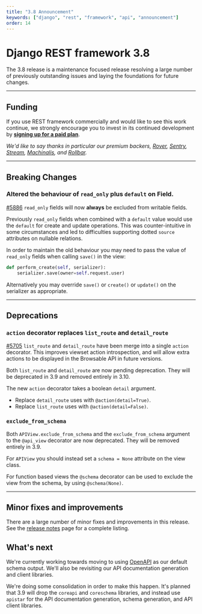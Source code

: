```yaml
---
title: "3.8 Announcement"
keywords: ["django", "rest", "framework", "api", "announcement"]
order: 14
---
```


# Django REST framework 3.8

The 3.8 release is a maintenance focused release resolving a large number of previously outstanding issues and laying
the foundations for future changes.

---

## Funding

If you use REST framework commercially and would like to see this work continue, we strongly encourage you to invest in its continued development by
**[signing up for a paid&nbsp;plan][funding]**.

_We'd like to say thanks in particular our premium backers, [Rover](https://www.rover.com/careers/), [Sentry](https://sentry.io/welcome/), [Stream](https://getstream.io/?utm_source=drf&utm_medium=banner&utm_campaign=drf), [Machinalis](https://machinalis.com/), and [Rollbar](https://rollbar.com)._

---

## Breaking Changes

### Altered the behaviour of `read_only` plus `default` on Field.

[#5886][gh5886] `read_only` fields will now **always** be excluded from writable fields.

Previously `read_only` fields when combined with a `default` value would use the `default` for create and update
operations. This was counter-intuitive in some circumstances and led to difficulties supporting dotted `source`
attributes on nullable relations.

In order to maintain the old behaviour you may need to pass the value of `read_only` fields when calling `save()` in
the view:

```python
def perform_create(self, serializer):
    serializer.save(owner=self.request.user)
```

Alternatively you may override `save()` or `create()` or `update()` on the serializer as appropriate.

---

## Deprecations

### `action` decorator replaces `list_route` and `detail_route`

[#5705][gh5705] `list_route` and `detail_route` have been merge into a single `action` decorator. This improves viewset action introspection, and will allow extra actions to be displayed in the Browsable API in future versions.

Both `list_route` and `detail_route` are now pending deprecation. They will be deprecated in 3.9 and removed entirely
in 3.10.

The new `action` decorator takes a boolean `detail` argument.

- Replace `detail_route` uses with `@action(detail=True)`.
- Replace `list_route` uses with `@action(detail=False)`.

### `exclude_from_schema`

Both `APIView.exclude_from_schema` and the `exclude_from_schema` argument to the `@api_view` decorator are now deprecated. They will be removed entirely in 3.9.

For `APIView` you should instead set a `schema = None` attribute on the view class.

For function based views the `@schema` decorator can be used to exclude the view from the schema, by using `@schema(None)`.

---

## Minor fixes and improvements

There are a large number of minor fixes and improvements in this release. See the [release notes](release-notes.md) page
for a complete listing.

## What's next

We're currently working towards moving to using [OpenAPI][openapi] as our default schema output. We'll also be revisiting our API documentation generation and client libraries.

We're doing some consolidation in order to make this happen. It's planned that 3.9 will drop the `coreapi` and `coreschema` libraries, and instead use `apistar` for the API documentation generation, schema generation, and API client libraries.

[funding]: funding.md
[gh5886]: https://github.com/encode/django-rest-framework/issues/5886
[gh5705]: https://github.com/encode/django-rest-framework/issues/5705
[openapi]: https://www.openapis.org/
